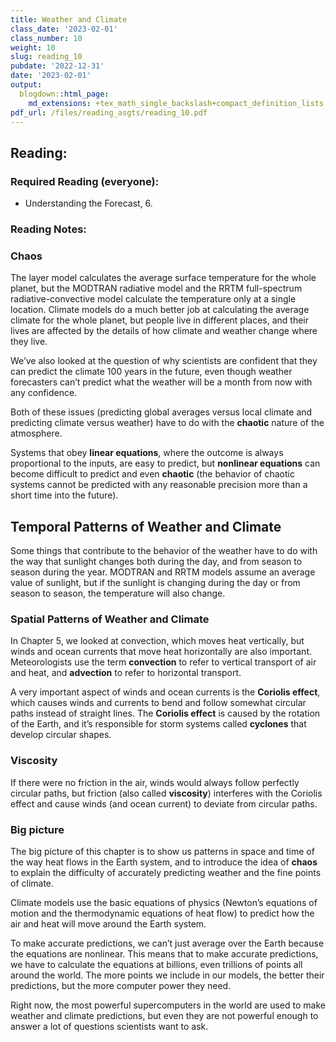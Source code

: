 ```yaml
---
title: Weather and Climate
class_date: '2023-02-01'
class_number: 10
weight: 10
slug: reading_10
pubdate: '2022-12-31'
date: '2023-02-01'
output:
  blogdown::html_page:
    md_extensions: +tex_math_single_backslash+compact_definition_lists
pdf_url: /files/reading_asgts/reading_10.pdf
---
```

## Reading:

### Required Reading (everyone):

* Understanding the Forecast, 6.

### Reading Notes:

### Chaos

The layer model calculates the average surface temperature for the whole 
planet, but the MODTRAN radiative model and the RRTM full-spectrum
radiative-convective model calculate the temperature only at a single 
location. Climate models do a much better job at calculating the average
climate for the whole planet, but people live in different places, and their
lives are affected by the details of how climate and weather change where they
live.

We've also looked at the question of why scientists are confident that they
can predict the climate 100 years in the future, even though weather forecasters
can't predict what the weather will be a month from now with any confidence.

Both of these issues (predicting global averages versus local climate and
predicting climate versus weather) have to do with the **chaotic** nature of the
atmosphere.

Systems that obey **linear equations**, where the outcome is always proportional
to the inputs, are easy to predict, but **nonlinear equations** can become 
difficult to predict and even **chaotic** (the behavior of chaotic systems 
cannot be predicted with any reasonable precision more than a short time into
the future).  

## Temporal Patterns of Weather and Climate

Some things that contribute to the behavior of the weather have to do with the
way that sunlight changes both during the day, and from season to season during
the year.  MODTRAN and RRTM models assume an average value of sunlight, 
but if the sunlight is changing during the day or from season to season, the
temperature will also change.

### Spatial Patterns of Weather and Climate

In Chapter 5, we looked at convection, which moves heat vertically, but 
winds and ocean currents that move heat horizontally are also important.
Meteorologists use the term **convection** to refer to vertical transport of
air and heat, and **advection** to refer to horizontal transport.

A very important aspect of winds and ocean currents is the **Coriolis effect**,
which causes winds and currents to bend and follow somewhat circular paths
instead of straight lines. The **Coriolis effect** is caused by the rotation of
the Earth, and it's responsible for storm systems called **cyclones** that 
develop circular shapes.

### Viscosity

If there were no friction in the air, winds would always follow perfectly 
circular paths, but friction (also called **viscosity**) interferes with the 
Coriolis effect and cause winds (and ocean current) to deviate from circular
paths.

### Big picture

The big picture of this chapter is to show us patterns in space and time of the
way heat flows in the Earth system, and to introduce the idea of **chaos** to 
explain the difficulty of accurately predicting weather and the fine points of
climate. 

Climate models use the basic equations of physics (Newton's equations of motion
and the thermodynamic equations of heat flow) to predict how the air and heat
will move around the Earth system. 

To make accurate predictions, we can't just average over the Earth
because the equations are nonlinear. This means that to make accurate 
predictions, we have to calculate the equations at billions, even trillions
of points all around the world. The more points we include in our models, the
better their predictions, but the more computer power they need.

Right now, the most powerful supercomputers in the world are used to make
weather and climate predictions, but even they are not powerful enough to answer
a lot of questions scientists want to ask.
